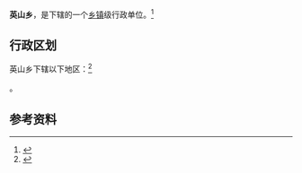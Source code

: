 {{中国乡级行政区|35/09/26/206/000}}

'''英山乡'''，是{{PRC admin/fullname|35/09/26/206/000|3}}下辖的一个[[乡镇|乡镇]]级行政单位。<ref>{{PRC admin/ref sgc|{{PRC admin/parent|35/09/26/206/000}}}}</ref>

== 行政区划 ==

英山乡下辖以下地区：<ref>{{PRC admin/ref sgc|35/09/26/206/000}}</ref>

{{PRC admin/children|35/09/26/206/000}}。

== 参考资料 ==

{{reflist}}

{{行政区划小作品}}
{{PRC admin/navcat|35/09/26/206/000}}